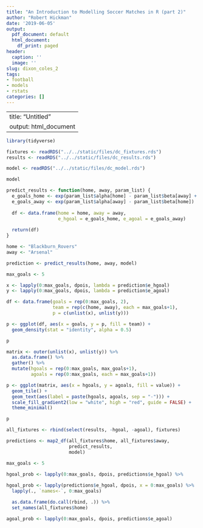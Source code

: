 ```yaml
---
title: "An Introduction to Modelling Soccer Matches in R (part 2)"
author: "Robert Hickman"
date: '2019-06-05'
output:
  pdf_document: default
  html_document:
    df_print: paged
header:
  caption: ''
  image: ''
slug: dixon_coles_2
tags:
- football
- models
- rstats
categories: []
---
```


---
title: "Untitled"
output: html_document
---

```r
library(tidyverse)

```


```r
fixtures <- readRDS("../../static/files/dc_fixtures.rds")
results <- readRDS("../../static/files/dc_results.rds")

```

```r
model <- readRDS("../../static/files/dc_model.rds")

model

```
```r
predict_results <- function(home, away, param_list) {
  e_goals_home <- exp(param_list$alpha[home] - param_list$beta[away] + param_list$gamma)
  e_goals_away <- exp(param_list$alpha[away] - param_list$beta[home])
  
  df <- data.frame(home = home, away = away,
                   e_hgoal = e_goals_home, e_agoal = e_goals_away)
  
  return(df)
}

```

```r
home <- "Blackburn_Rovers"
away <- "Arsenal"

prediction <- predict_results(home, away, model)
```

```r
max_goals <- 5

x <- lapply(0:max_goals, dpois, lambda = prediction$e_hgoal)
y <- lapply(0:max_goals, dpois, lambda = prediction$e_agoal)

df <- data.frame(goals = rep(0:max_goals, 2),
                 team = rep(c(home, away), each = max_goals+1),
                 p = c(unlist(x), unlist(y)))

p <- ggplot(df, aes(x = goals, y = p, fill = team)) +
  geom_density(stat = "identity", alpha = 0.5)

p
```
```r
matrix <- outer(unlist(x), unlist(y)) %>%
  as.data.frame() %>%
  gather() %>%
  mutate(hgoals = rep(0:max_goals, max_goals+1),
         agoals = rep(0:max_goals, each = max_goals+1))

p <- ggplot(matrix, aes(x = hgoals, y = agoals, fill = value)) +
  geom_tile() +
  geom_text(aes(label = paste(hgoals, agoals, sep = "-"))) +
  scale_fill_gradient2(low = "white", high = "red", guide = FALSE) +
  theme_minimal()

p
```

```r
all_fixtures <- rbind(select(results, -hgoal, -agoal), fixtures)

predictions <- map2_df(all_fixtures$home, all_fixtures$away, 
                       predict_results,
                       model)

max_goals <- 5

hgoal_prob <- lapply(0:max_goals, dpois, predictions$e_hgoal) %>%
  
hgoal_prob <- lapply(predictions$e_hgoal, dpois, x = 0:max_goals) %>%
  lapply(., `names<-`, 0:max_goals) 

  as.data.frame(do.call(rbind, .)) %>%
  set_names(all_fixtures$home)

agoal_prob <- lapply(0:max_goals, dpois, predictions$e_agoal)


```

